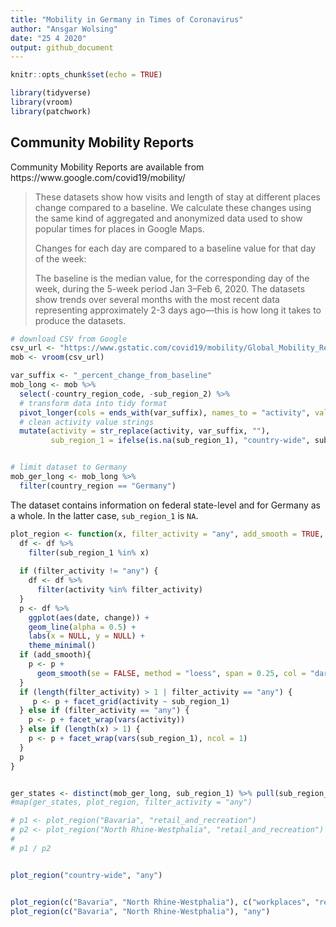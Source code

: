 ```yaml
---
title: "Mobility in Germany in Times of Coronavirus"
author: "Ansgar Wolsing"
date: "25 4 2020"
output: github_document
---
```


```r
knitr::opts_chunk$set(echo = TRUE)

library(tidyverse)
library(vroom)
library(patchwork)

```

## Community Mobility Reports

Community Mobility Reports are available from https://www.google.com/covid19/mobility/

> These datasets show how visits and length of stay at different places change compared to a baseline. We calculate these changes using the same kind of aggregated and anonymized data used to show popular times for places in Google Maps.
> 
> Changes for each day are compared to a baseline value for that day of the week:
> 
> The baseline is the median value, for the corresponding day of the week, during the 5-week period Jan 3–Feb 6, 2020.
The datasets show trends over several months with the most recent data representing approximately 2-3 days ago—this is how long it takes to produce the datasets.


```r

# download CSV from Google
csv_url <- "https://www.gstatic.com/covid19/mobility/Global_Mobility_Report.csv"
mob <- vroom(csv_url)

```


```r

var_suffix <- "_percent_change_from_baseline"
mob_long <- mob %>% 
  select(-country_region_code, -sub_region_2) %>% 
  # transform data into tidy format
  pivot_longer(cols = ends_with(var_suffix), names_to = "activity", values_to = "change") %>%
  # clean activity value strings
  mutate(activity = str_replace(activity, var_suffix, ""),
         sub_region_1 = ifelse(is.na(sub_region_1), "country-wide", sub_region_1))


# limit dataset to Germany
mob_ger_long <- mob_long %>% 
  filter(country_region == "Germany")


```


The dataset contains information on federal state-level and for Germany as a whole. In the latter case, `sub_region_1` is `NA`.


```r
plot_region <- function(x, filter_activity = "any", add_smooth = TRUE, df = mob_ger_long) {
  df <- df %>% 
    filter(sub_region_1 %in% x)
  
  if (filter_activity != "any") {
    df <- df %>% 
      filter(activity %in% filter_activity)
  }
  p <- df %>% 
    ggplot(aes(date, change)) +
    geom_line(alpha = 0.5) +
    labs(x = NULL, y = NULL) +
    theme_minimal()
  if (add_smooth){
    p <- p +
      geom_smooth(se = FALSE, method = "loess", span = 0.25, col = "darkgreen")
  }
  if (length(filter_activity) > 1 | filter_activity == "any") {
     p <- p + facet_grid(activity ~ sub_region_1)
  } else if (filter_activity == "any") {
    p <- p + facet_wrap(vars(activity))
  } else if (length(x) > 1) {
    p <- p + facet_wrap(vars(sub_region_1), ncol = 1)
  }
  p
}



```

```r

ger_states <- distinct(mob_ger_long, sub_region_1) %>% pull(sub_region_1)
#map(ger_states, plot_region, filter_activity = "any")

```


```r
# p1 <- plot_region("Bavaria", "retail_and_recreation")
# p2 <- plot_region("North Rhine-Westphalia", "retail_and_recreation")
# 
# p1 / p2


plot_region("country-wide", "any")


plot_region(c("Bavaria", "North Rhine-Westphalia"), c("workplaces", "retail_and_recreation", "residential"))
plot_region(c("Bavaria", "North Rhine-Westphalia"), "any")


```


